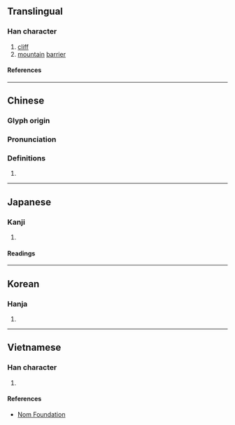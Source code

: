 {{character info}}
==Translingual==

===Han character===
{{Han char|rn=46|rad=山|as=11|sn=14|four=20746|canj=UYTJ|ids=⿰山章}}

# [[cliff]]
# [[mountain]] [[barrier]]

====References====
{{Han ref|kx=0318.270|dkj=08410|dj=0618.390|hdz=10795.060|uh=5D82}}

----

==Chinese==
{{zh-forms}}

===Glyph origin===
{{Han etym}}

===Pronunciation===
{{zh-pron
|m=zhàng
|c=zoeng3
|mc=y
|oc=y
|cat=
}}

===Definitions===
{{zh-hanzi}}

# {{rfdef|zh}}

----

==Japanese==

===Kanji===
{{ja-kanji|grade=|rs=山11}}

# {{rfdef|ja|sort=山11}}

====Readings====
{{ja-readings
|goon=しょう
|kanon=しょう
|kun=みね-
}}

----

==Korean==

===Hanja===
{{ko-hanja|장}}

# {{rfdef|ko|sort=山11}}

----

==Vietnamese==

===Han character===
{{vi-readings|rs=山11|reading=chướng}}

# {{rfdef|vi|sort=山11}}

====References====
* [http://nomfoundation.org/common/nom_details.php?codepoint=5d82 Nom Foundation]